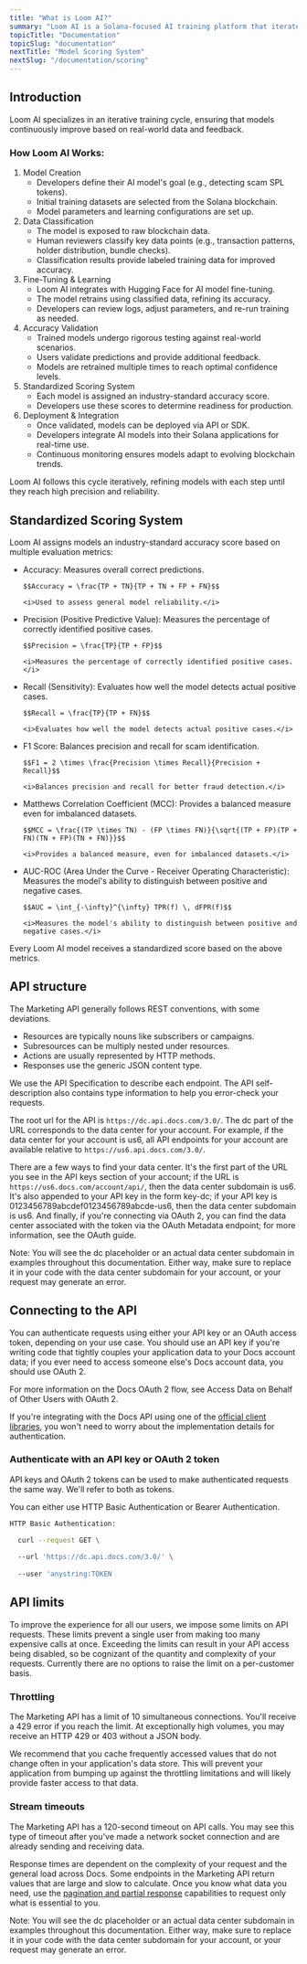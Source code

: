 ```yaml
---
title: "What is Loom AI?"
summary: "Loom AI is a Solana-focused AI training platform that iterates through human classification, fine-tuning, and accuracy validation to create high-performance models."
topicTitle: "Documentation"
topicSlug: "documentation"
nextTitle: "Model Scoring System"
nextSlug: "/documentation/scoring"   
---
```


## Introduction

Loom AI specializes in an iterative training cycle, ensuring that models continuously improve based on real-world data and feedback.

### How Loom AI Works:

<ol>
  <li>
    Model Creation
    <ul>
      <li>
        Developers define their AI model's goal (e.g., detecting scam SPL tokens).
      </li>
      <li>
        Initial training datasets are selected from the Solana blockchain.
      </li>
      <li>
        Model parameters and learning configurations are set up.
      </li>
    </ul>
  </li>
  <li>
    Data Classification
    <ul>
      <li>
        The model is exposed to raw blockchain data.
      </li>
      <li>
        Human reviewers classify key data points (e.g., transaction patterns, holder distribution, bundle checks).
      </li>
      <li>
        Classification results provide labeled training data for improved accuracy.
      </li>
    </ul>
  </li>
  <li>
    Fine-Tuning & Learning
    <ul>
      <li>
        Loom AI integrates with Hugging Face for AI model fine-tuning.
      </li>
      <li>
        The model retrains using classified data, refining its accuracy.
      </li>
      <li>
        Developers can review logs, adjust parameters, and re-run training as needed.
      </li>
    </ul>
  </li>
  <li>
    Accuracy Validation
    <ul>
      <li>
        Trained models undergo rigorous testing against real-world scenarios.
      </li>
      <li>
        Users validate predictions and provide additional feedback.
      </li>
      <li>
        Models are retrained multiple times to reach optimal confidence levels.
      </li>
    </ul>
  </li>
  <li>
    Standardized Scoring System
    <ul>
      <li>
        Each model is assigned an industry-standard accuracy score.
      </li>
      <li>
        Developers use these scores to determine readiness for production.
      </li>
    </ul>
  </li>
  <li>
    Deployment & Integration
    <ul>
      <li>
        Once validated, models can be deployed via API or SDK.
      </li>
      <li>
        Developers integrate AI models into their Solana applications for real-time use.
      </li>
      <li>
        Continuous monitoring ensures models adapt to evolving blockchain trends.
      </li>
    </ul>
  </li>
</ol>

Loom AI follows this cycle iteratively, refining models with each step until they reach high precision and reliability.


## Standardized Scoring System
Loom AI assigns models an industry-standard accuracy score based on multiple evaluation metrics:

<ul>
  <li>
    Accuracy: Measures overall correct predictions.

    $$Accuracy = \frac{TP + TN}{TP + TN + FP + FN}$$

    <i>Used to assess general model reliability.</i>
  </li>
  <li>
    Precision (Positive Predictive Value): Measures the percentage of correctly identified positive cases.

    $$Precision = \frac{TP}{TP + FP}$$

    <i>Measures the percentage of correctly identified positive cases.</i>
  </li>
  <li>
    Recall (Sensitivity): Evaluates how well the model detects actual positive cases.

    $$Recall = \frac{TP}{TP + FN}$$

    <i>Evaluates how well the model detects actual positive cases.</i>
  </li>
  <li>
    F1 Score: Balances precision and recall for scam identification.

    $$F1 = 2 \times \frac{Precision \times Recall}{Precision + Recall}$$

    <i>Balances precision and recall for better fraud detection.</i>
  </li>
  <li>
    Matthews Correlation Coefficient (MCC): Provides a balanced measure even for imbalanced datasets.

    $$MCC = \frac{(TP \times TN) - (FP \times FN)}{\sqrt{(TP + FP)(TP + FN)(TN + FP)(TN + FN)}}$$

    <i>Provides a balanced measure, even for imbalanced datasets.</i>
  </li>
  <li>
    AUC-ROC (Area Under the Curve - Receiver Operating Characteristic): Measures the model's ability to distinguish between positive and negative cases.

    $$AUC = \int_{-\infty}^{\infty} TPR(f) \, dFPR(f)$$

    <i>Measures the model's ability to distinguish between positive and negative cases.</i>
  </li>
</ul>

Every Loom AI model receives a standardized score based on the above metrics.


## API structure

The Marketing API generally follows REST conventions, with some deviations.

* Resources are typically nouns like subscribers or campaigns.
* Subresources can be multiply nested under resources.
* Actions are usually represented by HTTP methods.
* Responses use the generic JSON content type.

We use the API Specification to describe each endpoint. The API self-description also contains type information to help you error-check your requests.

The root url for the API is `https://dc.api.docs.com/3.0/`. The dc part of the URL corresponds to the data center for your account. For example, if the data center for your account is us6, all API endpoints for your account are available relative to `https://us6.api.docs.com/3.0/`.

There are a few ways to find your data center. It's the first part of the URL you see in the API keys section of your account; if the URL is `https://us6.docs.com/account/api/`, then the data center subdomain is us6. It's also appended to your API key in the form key-dc; if your API key is 0123456789abcdef0123456789abcde-us6, then the data center subdomain is us6. And finally, if you're connecting via OAuth 2, you can find the data center associated with the token via the OAuth Metadata endpoint; for more information, see the OAuth guide.

<Banner type="important">Note: You will see the dc placeholder or an actual data center subdomain in examples throughout this documentation. Either way, make sure to replace it in your code with the data center subdomain for your account, or your request may generate an error.</Banner>

## Connecting to the API

You can authenticate requests using either your API key or an OAuth access token, depending on your use case. You should use an API key if you're writing code that tightly couples your application data to your Docs account data; if you ever need to access someone else's Docs account data, you should use OAuth 2.

For more information on the Docs OAuth 2 flow, see Access Data on Behalf of Other Users with OAuth 2.

If you're integrating with the Docs API using one of the [official client libraries](#0), you won't need to worry about the implementation details for authentication.

### Authenticate with an API key or OAuth 2 token

API keys and OAuth 2 tokens can be used to make authenticated requests the same way. We'll refer to both as tokens.

You can either use HTTP Basic Authentication or Bearer Authentication.

```bash
HTTP Basic Authentication:

  curl --request GET \
  
  --url 'https://dc.api.docs.com/3.0/' \
  
  --user 'anystring:TOKEN
```

## API limits

To improve the experience for all our users, we impose some limits on API requests. These limits prevent a single user from making too many expensive calls at once. Exceeding the limits can result in your API access being disabled, so be cognizant of the quantity and complexity of your requests. Currently there are no options to raise the limit on a per-customer basis.

### Throttling

The Marketing API has a limit of 10 simultaneous connections. You'll receive a 429 error if you reach the limit. At exceptionally high volumes, you may receive an HTTP 429 or 403 without a JSON body.

We recommend that you cache frequently accessed values that do not change often in your application's data store. This will prevent your application from bumping up against the throttling limitations and will likely provide faster access to that data.

### Stream timeouts

The Marketing API has a 120-second timeout on API calls. You may see this type of timeout after you've made a network socket connection and are already sending and receiving data.

Response times are dependent on the complexity of your request and the general load across Docs. Some endpoints in the Marketing API return values that are large and slow to calculate. Once you know what data you need, use the [pagination and partial response](#0) capabilities to request only what is essential to you.

<Banner>Note: You will see the dc placeholder or an actual data center subdomain in examples throughout this documentation. Either way, make sure to replace it in your code with the data center subdomain for your account, or your request may generate an error.</Banner>